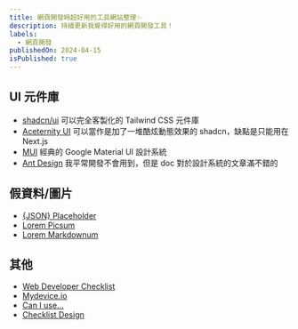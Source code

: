 ```yaml
---
title: 網頁開發時超好用的工具網站整理✨
description: 持續更新我覺得好用的網頁開發工具！
labels:
  - 網頁開發
publishedOn: 2024-04-15
isPublished: true
---
```


## UI 元件庫

- [shadcn/ui](https://ui.shadcn.com/)
  可以完全客製化的 Tailwind CSS 元件庫
- [Aceternity UI](https://ui.aceternity.com/)
  可以當作是加了一堆酷炫動態效果的 shadcn，缺點是只能用在 Next.js
- [MUI](https://mui.com/material-ui/all-components/)
  經典的 Google Material UI 設計系統
- [Ant Design](https://ant.design/components/overview-cn/)
  我平常開發不會用到，但是 doc 對於設計系統的文章滿不錯的

## 假資料/圖片

- [{JSON} Placeholder](https://jsonplaceholder.typicode.com/)
- [Lorem Picsum](https://picsum.photos/)
- [Lorem Markdownum](https://jaspervdj.be/lorem-markdownum/)

## 其他

- [Web Developer Checklist](https://www.toptal.com/developers/webdevchecklist)
- [Mydevice.io](https://www.mydevice.io/)
- [Can I use...](https://caniuse.com/)
- [Checklist Design](https://www.checklist.design/)
